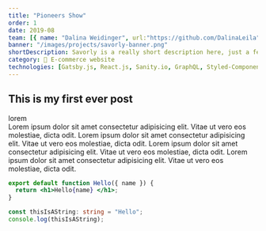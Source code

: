 ```yaml
---
title: "Pioneers Show"
order: 1
date: 2019-08
team: [{ name: "Dalina Weidinger", url:"https://github.com/DalinaLeila" }]
banner: "/images/projects/savorly-banner.png"
shortDescription: Savorly is a really short description here, just a few words, maybe 15 max.
category: 🛒 E-commerce website
technologies: [Gatsby.js, React.js, Sanity.io, GraphQL, Styled-Components]
---
```


## This is my first ever post

lorem  
 Lorem ipsum dolor sit amet consectetur adipisicing elit. Vitae ut vero eos molestiae, dicta odit.
Lorem ipsum dolor sit amet consectetur adipisicing elit. Vitae ut vero eos molestiae, dicta odit.
Lorem ipsum dolor sit amet consectetur adipisicing elit. Vitae ut vero eos molestiae, dicta odit.
Lorem ipsum dolor sit amet consectetur adipisicing elit. Vitae ut vero eos molestiae, dicta odit.

```jsx
export default function Hello({ name }) {
  return <h1>Hello{name} </h1>;
}
```

```ts
const thisIsAString: string = "Hello";
console.log(thisIsAString);
```

<Project />
